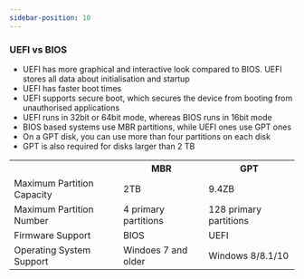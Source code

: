 ```yaml
---
sidebar-position: 10
---
```


### UEFI vs BIOS
- UEFI has more graphical and interactive look compared to BIOS. UEFI stores all data about initialisation and startup
- UEFI has faster boot times
- UEFI supports secure boot, which secures the device from booting from unauthorised applications
- UEFI runs in 32bit or 64bit mode, whereas BIOS runs in 16bit mode
- BIOS based systems use MBR partitions, while UEFI ones use GPT ones
- On a GPT disk, you can use more than four partitions on each disk
- GPT is also required for disks larger than 2 TB

<table>
  <tr>
    <th> </th>
    <th>MBR</th>
    <th>GPT</th>
  </tr>
  <tr>
    <td>Maximum Partition Capacity</td>
    <td>2TB</td>
    <td>9.4ZB</td>
  </tr>
  <tr>
    <td>Maximum Partition Number</td>
    <td>4 primary partitions</td>
    <td>128 primary partitions</td>
  </tr>
  <tr>
    <td>Firmware Support</td>
    <td>BIOS</td>
    <td>UEFI</td>
  </tr>
    <tr>
    <td>Operating System Support</td>
    <td>Windoes 7 and older</td>
    <td>Windows 8/8.1/10</td>
  </tr>
</table>